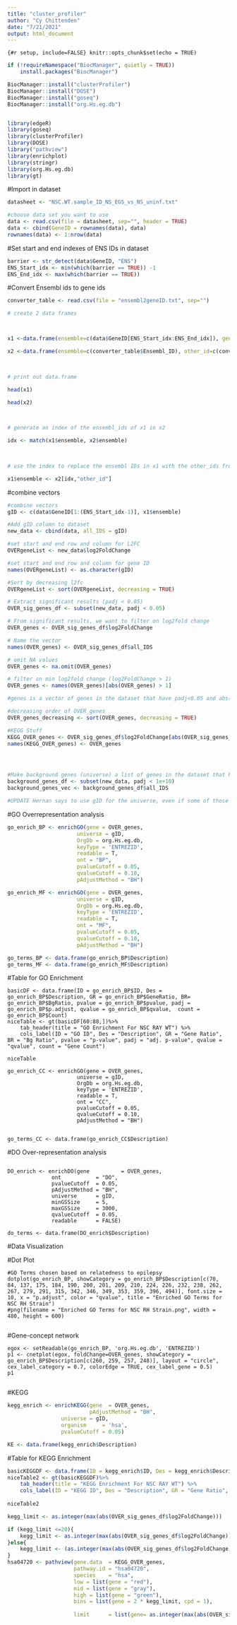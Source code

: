 ```yaml
---
title: "cluster_profiler"
author: "Cy Chittenden"
date: "7/21/2021"
output: html_document
---
```


```{#r setup, include=FALSE}
knitr::opts_chunk$set(echo = TRUE)
```

```r
if (!requireNamespace("BiocManager", quietly = TRUE))
    install.packages("BiocManager")

BiocManager::install("clusterProfiler")
BiocManager::install("DOSE")
BiocManager::install("goseq")
BiocManager::install("org.Hs.eg.db")


library(edgeR)
library(goseq)
library(clusterProfiler)
library(DOSE)
library("pathview")
library(enrichplot)
library(stringr)
library(org.Hs.eg.db)
library(gt)
```


#Import in dataset
```r
datasheet <- "NSC.WT.sample_ID_NS_EGS_vs_NS_uninf.txt"

#choose data set you want to use
data <- read.csv(file = datasheet, sep="", header = TRUE)
data <- cbind(GeneID = rownames(data), data)
rownames(data) <- 1:nrow(data)

```

#Set start and end indexes of ENS IDs in dataset
```r
barrier <- str_detect(data$GeneID, "ENS")
ENS_Start_idx <- min(which(barrier == TRUE)) -1
ENS_End_idx <- max(which(barrier == TRUE))
```

#Convert Ensembl ids to gene ids
```r
converter_table <- read.csv(file = "ensembl2geneID.txt", sep="")

# create 2 data frames



x1 <-data.frame(ensemble=c(data$GeneID[ENS_Start_idx:ENS_End_idx]), genotype=c(data$Gene_Name[ENS_Start_idx:ENS_End_idx]))

x2 <-data.frame(ensemble=c(converter_table$Ensembl_ID), other_id=c(converter_table$Gene_ID))

 

# print out data.frame

head(x1)

head(x2)

 

# generate an index of the ensembl_ids of x1 in x2

idx <- match(x1$ensemble, x2$ensemble)

 

# use the index to replace the ensembl IDs in x1 with the other_ids from x2. If an element from x1 is missing from x2 that element will be replaced by a <NA>

x1$ensemble <- x2[idx,"other_id"]

```
#combine vectors
```r


#combine vectors
gID <- c(data$GeneID[1:(ENS_Start_idx-1)], x1$ensemble)

```

```r
#Add gID column to dataset
new_data <- cbind(data, all_IDS = gID)

#set start and end row and column for L2FC
OVERgeneList <- new_data$log2FoldChange

#set start and end row and column for gene ID
names(OVERgeneList) <- as.character(gID)

#Sort by decreasing l2fc
OVERgeneList <- sort(OVERgeneList, decreasing = TRUE)

# Extract significant results (padj < 0.05)
OVER_sig_genes_df <- subset(new_data, padj < 0.05)

# From significant results, we want to filter on log2fold change
OVER_genes <- OVER_sig_genes_df$log2FoldChange

# Name the vector
names(OVER_genes) <- OVER_sig_genes_df$all_IDS

# omit NA values
OVER_genes <- na.omit(OVER_genes)

# filter on min log2fold change (log2FoldChange > 1)
OVER_genes <- names(OVER_genes)[abs(OVER_genes) > 1]

#genes is a vector of genes in the dataset that have padj<0.05 and abs(l2fc) > 1

#decreasing order of OVER_genes
OVER_genes_decreasing <- sort(OVER_genes, decreasing = TRUE)

#KEGG Stuff
KEGG_OVER_genes <- OVER_sig_genes_df$log2FoldChange[abs(OVER_sig_genes_df$log2FoldChange) > 1]
names(KEGG_OVER_genes) <- OVER_genes




#Make background genes (universe) a list of genes in the dataset that have padj values (aka any genes with padj < some very high #)
background_genes_df <- subset(new_data, padj < 1e+10)
background_genes_vec <- background_genes_df$all_IDS

#UPDATE Hernan says to use gID for the universe, even if some of those genes don't have padj data. So don't use background_genes_vec for universe. 

```



#GO Overrepresentation analysis
```r
go_enrich_BP <- enrichGO(gene = OVER_genes,
                      universe = gID,
                      OrgDb = org.Hs.eg.db, 
                      keyType = 'ENTREZID',
                      readable = T,
                      ont = "BP",
                      pvalueCutoff = 0.05, 
                      qvalueCutoff = 0.10, 
                      pAdjustMethod = "BH")

go_enrich_MF <- enrichGO(gene = OVER_genes,
                      universe = gID,
                      OrgDb = org.Hs.eg.db, 
                      keyType = 'ENTREZID',
                      readable = T,
                      ont = "MF",
                      pvalueCutoff = 0.05, 
                      qvalueCutoff = 0.10, 
                      pAdjustMethod = "BH")

go_terms_BP <- data.frame(go_enrich_BP$Description)
go_terms_MF <- data.frame(go_enrich_MF$Description)

```

#Table for GO Enrichment
```{#r}
basicDF <- data.frame(ID = go_enrich_BP$ID, Des = go_enrich_BP$Description, GR = go_enrich_BP$GeneRatio, BR= go_enrich_BP$BgRatio, pvalue = go_enrich_BP$pvalue, padj = go_enrich_BP$p.adjust, qvalue = go_enrich_BP$qvalue,  count = go_enrich_BP$Count)
niceTable <- gt(basicDF[60:88,])%>%
    tab_header(title = "GO Enrichment For NSC RAY WT") %>%
    cols_label(ID = "GO ID", Des = "Description", GR = "Gene Ratio", BR = "Bg Ratio", pvalue = "p-value", padj = "adj. p-value", qvalue = "qvalue", count = "Gene Count")
    
niceTable
```


```{#r}
go_enrich_CC <- enrichGO(gene = OVER_genes,
                      universe = gID,
                      OrgDb = org.Hs.eg.db, 
                      keyType = 'ENTREZID',
                      readable = T,
                      ont = "CC",
                      pvalueCutoff = 0.05, 
                      qvalueCutoff = 0.10, 
                      pAdjustMethod = "BH")


go_terms_CC <- data.frame(go_enrich_CC$Description)
```




#DO Over-representation analysis
```{#r}

DO_enrich <- enrichDO(gene          = OVER_genes,
              ont           = "DO",
              pvalueCutoff  = 0.05,
              pAdjustMethod = "BH",
              universe      = gID,
              minGSSize     = 5,
              maxGSSize     = 3000,
              qvalueCutoff  = 0.05,
              readable      = FALSE)

do_terms <- data.frame(DO_enrich$Description)
```



#Data Visualization

#Dot Plot
```{#r}
#GO Terms chosen based on relatedness to epilepsy
dotplot(go_enrich_BP, showCategory = go_enrich_BP$Description[c(70, 84, 137, 175, 184, 190, 200, 201, 209, 210, 224, 226, 232, 238, 262, 267, 279, 291, 315, 342, 346, 349, 353, 359, 396, 494)], font.size = 10, x = "p.adjust", color = "qvalue", title = "Enriched GO Terms for NSC RH Strain")
#png(filename = "Enriched GO Terms for NSC RH Strain.png", width = 480, height = 600)


```
#Gene-concept network
```{#r}
egox <- setReadable(go_enrich_BP, 'org.Hs.eg.db', 'ENTREZID')
p1 <- cnetplot(egox, foldChange=OVER_genes, showCategory = go_enrich_BP$Description[c(260, 259, 257, 248)], layout = "circle", cex_label_category = 0.7, colorEdge = TRUE, cex_label_gene = 0.5)
p1


```





#KEGG
```r
kegg_enrich <- enrichKEGG(gene  = OVER_genes,
                          pAdjustMethod = "BH",
                 universe = gID,
                 organism     = 'hsa',
                 pvalueCutoff = 0.05)

KE <- data.frame(kegg_enrich$Description)
```

#Table for KEGG Enrichment
```r
basicKEGGDF <- data.frame(ID = kegg_enrich$ID, Des = kegg_enrich$Description, GR = kegg_enrich$GeneRatio, BR= kegg_enrich$BgRatio, pvalue = kegg_enrich$pvalue, padj = kegg_enrich$p.adjust, qvalue = kegg_enrich$qvalue,  count = kegg_enrich$Count)
niceTable2 <- gt(basicKEGGDF)%>%
    tab_header(title = "KEGG Enrichment For NSC RAY WT") %>%
    cols_label(ID = "KEGG ID", Des = "Description", GR = "Gene Ratio", BR = "Bg Ratio", pvalue = "p-value", padj = "adj. p-value", qvalue = "qvalue", count = "Gene Count")
    
niceTable2

```






```r
kegg_limit <- as.integer(max(abs(OVER_sig_genes_df$log2FoldChange)))

if (kegg_limit <=20){
    kegg_limit <- as.integer(max(abs(OVER_sig_genes_df$log2FoldChange)))
}else{
    kegg_limit <- (as.integer(max(abs(OVER_sig_genes_df$log2FoldChange)) / 2)) 
}
hsa04720 <- pathview(gene.data  = KEGG_OVER_genes,
                     pathway.id = "hsa04720",
                     species    = "hsa",
                     low = list(gene = "red"),
                     mid = list(gene = "gray"),
                     high = list(gene = "green"),
                     bins = list(gene = 2 * kegg_limit, cpd = 1),
                
                     limit      = list(gene= as.integer(max(abs(OVER_sig_genes_df$log2FoldChange))), cpd=1))


```

















































































